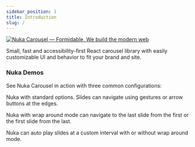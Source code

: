 ```yaml
---
sidebar_position: 1
title: Introduction
slug: /
---
```



[![Nuka Carousel — Formidable, We build the modern web](https://raw.githubusercontent.com/FormidableLabs/nuka-carousel/main/Nuka-Hero.png)](https://formidable.com/open-source/)

Small, fast and accessibility-first React carousel library with easily customizable UI and behavior to fit your brand and site.


### Nuka Demos
See Nuka Carousel in action with three common configurations:

<Tabs>
  <TabItem value="standard" label="Standard" default>
    <p>Nuka with standard options. Slides can navigate using gestures or arrow buttons at the edges.</p>
    <BasicDemo />
  </TabItem>
  <TabItem value="wrapAround" label="Wrap Around" default>
    <p>Nuka with wrap around mode can navigate to the last slide from the first or the first slide from the last.</p>
    <BasicDemo wrapAround />
  </TabItem>
  <TabItem value="autoPlay" label="Auto Play" default>
    <p>Nuka can auto play slides at a custom interval with or without wrap around mode.</p>
    <BasicDemo autoplay wrapAround />
  </TabItem>
</Tabs>
